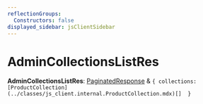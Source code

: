 ```yaml
---
reflectionGroups:
  Constructors: false
displayed_sidebar: jsClientSidebar
---
```



# AdminCollectionsListRes

 **AdminCollectionsListRes**: [PaginatedResponse](../interfaces/js_client.internal.PaginatedResponse.mdx) & ``{ collections: [ProductCollection](../classes/js_client.internal.ProductCollection.mdx)[]  }``
